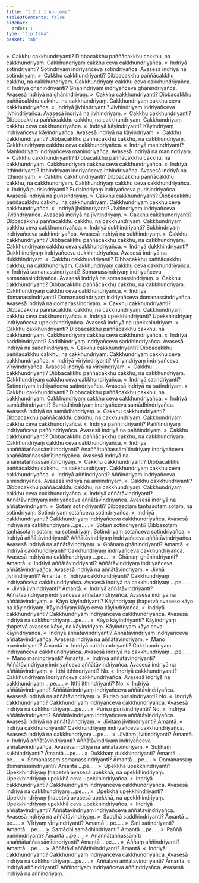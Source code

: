 ```yaml
---
title: "1.2.2.1 Anuloma"
tableOfContents: false
sidebar:
  order: 1
type: "tipitaka"
basket: "ab"
---
```



<DynamicBreadcrumb />

<Division number="96">

<Paragraph number="658">
»  Cakkhu cakkhundriyanti?
</Paragraph>

<Paragraph number="659">
Dibbacakkhu paññācakkhu cakkhu, na cakkhundriyaṃ. Cakkhundriyaṃ cakkhu ceva cakkhundriyañca.
</Paragraph>

<Paragraph number="660">
«  Indriyā sotindriyanti?
</Paragraph>

<Paragraph number="661">
Sotindriyaṃ indriyañceva sotindriyañca. Avasesā indriyā na sotindriyaṃ.
</Paragraph>

<Paragraph number="662">
»  Cakkhu cakkhundriyanti?
</Paragraph>

<Paragraph number="663">
Dibbacakkhu paññācakkhu cakkhu, na cakkhundriyaṃ. Cakkhundriyaṃ cakkhu ceva cakkhundriyañca.
</Paragraph>

<Paragraph number="664">
«  Indriyā ghānindriyanti?
</Paragraph>

<Paragraph number="665">
Ghānindriyaṃ indriyañceva ghānindriyañca. Avasesā indriyā na ghānindriyaṃ.
</Paragraph>

<Paragraph number="666">
»  Cakkhu cakkhundriyanti?
</Paragraph>

<Paragraph number="667">
Dibbacakkhu paññācakkhu cakkhu, na cakkhundriyaṃ. Cakkhundriyaṃ cakkhu ceva cakkhundriyañca.
</Paragraph>

<Paragraph number="668">
«  Indriyā jivhindriyanti?
</Paragraph>

<Paragraph number="669">
Jivhindriyaṃ indriyañceva jivhindriyañca. Avasesā indriyā na jivhindriyaṃ.
</Paragraph>

<Paragraph number="670">
»  Cakkhu cakkhundriyanti?
</Paragraph>

<Paragraph number="671">
Dibbacakkhu paññācakkhu cakkhu, na cakkhundriyaṃ. Cakkhundriyaṃ cakkhu ceva cakkhundriyañca.
</Paragraph>

<Paragraph number="672">
«  Indriyā kāyindriyanti?
</Paragraph>

<Paragraph number="673">
Kāyindriyaṃ indriyañceva kāyindriyañca. Avasesā indriyā na kāyindriyaṃ.
</Paragraph>

<Paragraph number="674">
»  Cakkhu cakkhundriyanti?
</Paragraph>

<Paragraph number="675">
Dibbacakkhu paññācakkhu cakkhu, na cakkhundriyaṃ. Cakkhundriyaṃ cakkhu ceva cakkhundriyañca.
</Paragraph>

<Paragraph number="676">
«  Indriyā manindriyanti?
</Paragraph>

<Paragraph number="677">
Manindriyaṃ indriyañceva manindriyañca. Avasesā indriyā na manindriyaṃ.
</Paragraph>

<Paragraph number="678">
»  Cakkhu cakkhundriyanti?
</Paragraph>

<Paragraph number="679">
Dibbacakkhu paññācakkhu cakkhu, na cakkhundriyaṃ. Cakkhundriyaṃ cakkhu ceva cakkhundriyañca.
</Paragraph>

<Paragraph number="680">
«  Indriyā itthindriyanti?
</Paragraph>

<Paragraph number="681">
Itthindriyaṃ indriyañceva itthindriyañca. Avasesā indriyā na itthindriyaṃ.
</Paragraph>

<Paragraph number="682">
»  Cakkhu cakkhundriyanti?
</Paragraph>

<Paragraph number="683">
Dibbacakkhu paññācakkhu cakkhu, na cakkhundriyaṃ. Cakkhundriyaṃ cakkhu ceva cakkhundriyañca.
</Paragraph>

<Paragraph number="684">
«  Indriyā purisindriyanti?
</Paragraph>

<Paragraph number="685">
Purisindriyaṃ indriyañceva purisindriyañca. Avasesā indriyā na purisindriyaṃ.
</Paragraph>

<Paragraph number="686">
»  Cakkhu cakkhundriyanti?
</Paragraph>

<Paragraph number="687">
Dibbacakkhu paññācakkhu cakkhu, na cakkhundriyaṃ. Cakkhundriyaṃ cakkhu ceva cakkhundriyañca.
</Paragraph>

<Paragraph number="688">
«  Indriyā jīvitindriyanti?
</Paragraph>

<Paragraph number="689">
Jīvitindriyaṃ indriyañceva jīvitindriyañca. Avasesā indriyā na jīvitindriyaṃ.
</Paragraph>

<Paragraph number="690">
»  Cakkhu cakkhundriyanti?
</Paragraph>

<Paragraph number="691">
Dibbacakkhu paññācakkhu cakkhu, na cakkhundriyaṃ. Cakkhundriyaṃ cakkhu ceva cakkhundriyañca.
</Paragraph>

<Paragraph number="692">
«  Indriyā sukhindriyanti?
</Paragraph>

<Paragraph number="693">
Sukhindriyaṃ indriyañceva sukhindriyañca. Avasesā indriyā na sukhindriyaṃ.
</Paragraph>

<Paragraph number="694">
»  Cakkhu cakkhundriyanti?
</Paragraph>

<Paragraph number="695">
Dibbacakkhu paññācakkhu cakkhu, na cakkhundriyaṃ. Cakkhundriyaṃ cakkhu ceva cakkhundriyañca.
</Paragraph>

<Paragraph number="696">
«  Indriyā dukkhindriyanti?
</Paragraph>

<Paragraph number="697">
Dukkhindriyaṃ indriyañceva dukkhindriyañca. Avasesā indriyā na dukkhindriyaṃ.
</Paragraph>

<Paragraph number="698">
»  Cakkhu cakkhundriyanti?
</Paragraph>

<Paragraph number="699">
Dibbacakkhu paññācakkhu cakkhu, na cakkhundriyaṃ. Cakkhundriyaṃ cakkhu ceva cakkhundriyañca.
</Paragraph>

<Paragraph number="700">
«  Indriyā somanassindriyanti?
</Paragraph>

<Paragraph number="701">
Somanassindriyaṃ indriyañceva somanassindriyañca. Avasesā indriyā na somanassindriyaṃ.
</Paragraph>

<Paragraph number="702">
»  Cakkhu cakkhundriyanti?
</Paragraph>

<Paragraph number="703">
Dibbacakkhu paññācakkhu cakkhu, na cakkhundriyaṃ. Cakkhundriyaṃ cakkhu ceva cakkhundriyañca.
</Paragraph>

<Paragraph number="704">
«  Indriyā domanassindriyanti?
</Paragraph>

<Paragraph number="705">
Domanassindriyaṃ indriyañceva domanassindriyañca. Avasesā indriyā na domanassindriyaṃ.
</Paragraph>

<Paragraph number="706">
»  Cakkhu cakkhundriyanti?
</Paragraph>

<Paragraph number="707">
Dibbacakkhu paññācakkhu cakkhu, na cakkhundriyaṃ. Cakkhundriyaṃ cakkhu ceva cakkhundriyañca.
</Paragraph>

<Paragraph number="708">
«  Indriyā upekkhindriyanti?
</Paragraph>

<Paragraph number="709">
Upekkhindriyaṃ indriyañceva upekkhindriyañca. Avasesā indriyā na upekkhindriyaṃ.
</Paragraph>

<Paragraph number="710">
»  Cakkhu cakkhundriyanti?
</Paragraph>

<Paragraph number="711">
Dibbacakkhu paññācakkhu cakkhu, na cakkhundriyaṃ. Cakkhundriyaṃ cakkhu ceva cakkhundriyañca.
</Paragraph>

<Paragraph number="712">
«  Indriyā saddhindriyanti?
</Paragraph>

<Paragraph number="713">
Saddhindriyaṃ indriyañceva saddhindriyañca. Avasesā indriyā na saddhindriyaṃ.
</Paragraph>

<Paragraph number="714">
»  Cakkhu cakkhundriyanti?
</Paragraph>

<Paragraph number="715">
Dibbacakkhu paññācakkhu cakkhu, na cakkhundriyaṃ. Cakkhundriyaṃ cakkhu ceva cakkhundriyañca.
</Paragraph>

<Paragraph number="716">
«  Indriyā vīriyindriyanti?
</Paragraph>

<Paragraph number="717">
Vīriyindriyaṃ indriyañceva vīriyindriyañca. Avasesā indriyā na vīriyindriyaṃ.
</Paragraph>

<Paragraph number="718">
»  Cakkhu cakkhundriyanti?
</Paragraph>

<Paragraph number="719">
Dibbacakkhu paññācakkhu cakkhu, na cakkhundriyaṃ. Cakkhundriyaṃ cakkhu ceva cakkhundriyañca.
</Paragraph>

<Paragraph number="720">
«  Indriyā satindriyanti?
</Paragraph>

<Paragraph number="721">
Satindriyaṃ indriyañceva satindriyañca. Avasesā indriyā na satindriyaṃ.
</Paragraph>

<Paragraph number="722">
»  Cakkhu cakkhundriyanti?
</Paragraph>

<Paragraph number="723">
Dibbacakkhu paññācakkhu cakkhu, na cakkhundriyaṃ. Cakkhundriyaṃ cakkhu ceva cakkhundriyañca.
</Paragraph>

<Paragraph number="724">
«  Indriyā samādhindriyanti?
</Paragraph>

<Paragraph number="725">
Samādhindriyaṃ indriyañceva samādhindriyañca. Avasesā indriyā na samādhindriyaṃ.
</Paragraph>

<Paragraph number="726">
»  Cakkhu cakkhundriyanti?
</Paragraph>

<Paragraph number="727">
Dibbacakkhu paññācakkhu cakkhu, na cakkhundriyaṃ. Cakkhundriyaṃ cakkhu ceva cakkhundriyañca.
</Paragraph>

<Paragraph number="728">
«  Indriyā paññindriyanti?
</Paragraph>

<Paragraph number="729">
Paññindriyaṃ indriyañceva paññindriyañca. Avasesā indriyā na paññindriyaṃ.
</Paragraph>

<Paragraph number="730">
»  Cakkhu cakkhundriyanti?
</Paragraph>

<Paragraph number="731">
Dibbacakkhu paññācakkhu cakkhu, na cakkhundriyaṃ. Cakkhundriyaṃ cakkhu ceva cakkhundriyañca.
</Paragraph>

<Paragraph number="732">
«  Indriyā anaññātaññassāmītindriyanti?
</Paragraph>

<Paragraph number="733">
Anaññātaññassāmītindriyaṃ indriyañceva anaññātaññassāmītindriyañca. Avasesā indriyā na anaññātaññassāmītindriyaṃ.
</Paragraph>

<Paragraph number="734">
»  Cakkhu cakkhundriyanti?
</Paragraph>

<Paragraph number="735">
Dibbacakkhu paññācakkhu cakkhu, na cakkhundriyaṃ. Cakkhundriyaṃ cakkhu ceva cakkhundriyañca.
</Paragraph>

<Paragraph number="736">
«  Indriyā aññindriyanti?
</Paragraph>

<Paragraph number="737">
Aññindriyaṃ indriyañceva aññindriyañca. Avasesā indriyā na aññindriyaṃ.
</Paragraph>

<Paragraph number="738">
»  Cakkhu cakkhundriyanti?
</Paragraph>

<Paragraph number="739">
Dibbacakkhu paññācakkhu cakkhu, na cakkhundriyaṃ. Cakkhundriyaṃ cakkhu ceva cakkhundriyañca.
</Paragraph>

<Paragraph number="740">
«  Indriyā aññātāvindriyanti?
</Paragraph>

<Paragraph number="741">
Aññātāvindriyaṃ indriyañceva aññātāvindriyañca. Avasesā indriyā na aññātāvindriyaṃ.
</Paragraph>

</Division>
<Division number="97">

<Paragraph number="742">
»  Sotaṃ sotindriyanti?
</Paragraph>

<Paragraph number="743">
Dibbasotaṃ taṇhāsotaṃ sotaṃ, na sotindriyaṃ. Sotindriyaṃ sotañceva sotindriyañca.
</Paragraph>

<Paragraph number="744">
«  Indriyā cakkhundriyanti?
</Paragraph>

<Paragraph number="745">
Cakkhundriyaṃ indriyañceva cakkhundriyañca. Avasesā indriyā na cakkhundriyaṃ …pe… .
</Paragraph>

<Paragraph number="746">
»  Sotaṃ sotindriyanti?
</Paragraph>

<Paragraph number="747">
Dibbasotaṃ taṇhāsotaṃ sotaṃ, na sotindriyaṃ. Sotindriyaṃ sotañceva sotindriyañca.
</Paragraph>

<Paragraph number="748">
«  Indriyā aññātāvindriyanti?
</Paragraph>

<Paragraph number="749">
Aññātāvindriyaṃ indriyañceva aññātāvindriyañca. Avasesā indriyā na aññātāvindriyaṃ.
</Paragraph>

</Division>
<Division number="98">

<Paragraph number="750">
»  Ghānaṃ ghānindriyanti? Āmantā.
</Paragraph>

<Paragraph number="751">
«  Indriyā cakkhundriyanti?
</Paragraph>

<Paragraph number="752">
Cakkhundriyaṃ indriyañceva cakkhundriyañca. Avasesā indriyā na cakkhundriyaṃ …pe… .
</Paragraph>

<Paragraph number="753">
»  Ghānaṃ ghānindriyanti? Āmantā.
</Paragraph>

<Paragraph number="754">
«  Indriyā aññātāvindriyanti? Aññātāvindriyaṃ indriyañceva aññātāvindriyañca. Avasesā indriyā na aññātāvindriyaṃ.
</Paragraph>

</Division>
<Division number="99">

<Paragraph number="755">
»  Jivhā jivhindriyanti? Āmantā.
</Paragraph>

<Paragraph number="756">
«  Indriyā cakkhundriyanti?
</Paragraph>

<Paragraph number="757">
Cakkhundriyaṃ indriyañceva cakkhundriyañca. Avasesā indriyā na cakkhundriyaṃ …pe… .
</Paragraph>

<Paragraph number="758">
»  Jivhā jivhindriyanti? Āmantā.
</Paragraph>

<Paragraph number="759">
«  Indriyā aññātāvindriyanti?
</Paragraph>

<Paragraph number="760">
Aññātāvindriyaṃ indriyañceva aññātāvindriyañca. Avasesā indriyā na aññātāvindriyaṃ.
</Paragraph>

</Division>
<Division number="100">

<Paragraph number="761">
»  Kāyo kāyindriyanti?
</Paragraph>

<Paragraph number="762">
Kāyindriyaṃ ṭhapetvā avaseso kāyo na kāyindriyaṃ. Kāyindriyaṃ kāyo ceva kāyindriyañca.
</Paragraph>

<Paragraph number="763">
«  Indriyā cakkhundriyanti?
</Paragraph>

<Paragraph number="764">
Cakkhundriyaṃ indriyañceva cakkhundriyañca. Avasesā indriyā na cakkhundriyaṃ …pe… .
</Paragraph>

<Paragraph number="765">
»  Kāyo kāyindriyanti?
</Paragraph>

<Paragraph number="766">
Kāyindriyaṃ ṭhapetvā avaseso kāyo, na kāyindriyaṃ. Kāyindriyaṃ kāyo ceva kāyindriyañca.
</Paragraph>

<Paragraph number="767">
«  Indriyā aññātāvindriyanti?
</Paragraph>

<Paragraph number="768">
Aññātāvindriyaṃ indriyañceva aññātāvindriyañca. Avasesā indriyā na aññātāvindriyaṃ.
</Paragraph>

</Division>
<Division number="101">

<Paragraph number="769">
»  Mano manindriyanti? Āmantā.
</Paragraph>

<Paragraph number="770">
«  Indriyā cakkhundriyanti?
</Paragraph>

<Paragraph number="771">
Cakkhundriyaṃ indriyañceva cakkhundriyañca. Avasesā indriyā na cakkhundriyaṃ …pe… .
</Paragraph>

<Paragraph number="772">
»  Mano manindriyanti? Āmantā.
</Paragraph>

<Paragraph number="773">
«  Indriyā aññātāvindriyanti?
</Paragraph>

<Paragraph number="774">
Aññātāvindriyaṃ indriyañceva aññātāvindriyañca. Avasesā indriyā na aññātāvindriyaṃ.
</Paragraph>

</Division>
<Division number="102">

<Paragraph number="775">
»  Itthī itthindriyanti? No.
</Paragraph>

<Paragraph number="776">
«  Indriyā cakkhundriyanti?
</Paragraph>

<Paragraph number="777">
Cakkhundriyaṃ indriyañceva cakkhundriyañca. Avasesā indriyā na cakkhundriyaṃ …pe… .
</Paragraph>

<Paragraph number="778">
»  Itthī itthindriyanti? No.
</Paragraph>

<Paragraph number="779">
«  Indriyā aññātāvindriyanti?
</Paragraph>

<Paragraph number="780">
Aññātāvindriyaṃ indriyañceva aññātāvindriyañca. Avasesā indriyā na aññātāvindriyaṃ.
</Paragraph>

</Division>
<Division number="103">

<Paragraph number="781">
»  Puriso purisindriyanti? No.
</Paragraph>

<Paragraph number="782">
«  Indriyā cakkhundriyanti?
</Paragraph>

<Paragraph number="783">
Cakkhundriyaṃ indriyañceva cakkhundriyañca. Avasesā indriyā na cakkhundriyaṃ …pe… .
</Paragraph>

<Paragraph number="784">
»  Puriso purisindriyanti? No.
</Paragraph>

<Paragraph number="785">
«  Indriyā aññātāvindriyanti?
</Paragraph>

<Paragraph number="786">
Aññātāvindriyaṃ indriyañceva aññātāvindriyañca. Avasesā indriyā na aññātāvindriyaṃ.
</Paragraph>

</Division>
<Division number="104">

<Paragraph number="787">
»  Jīvitaṃ jīvitindriyanti? Āmantā.
</Paragraph>

<Paragraph number="788">
«  Indriyā cakkhundriyanti?
</Paragraph>

<Paragraph number="789">
Cakkhundriyaṃ indriyañceva cakkhundriyañca. Avasesā indriyā na cakkhundriyaṃ …pe… .
</Paragraph>

<Paragraph number="790">
»  Jīvitaṃ jīvitindriyanti? Āmantā.
</Paragraph>

<Paragraph number="791">
«  Indriyā aññātāvindriyanti?
</Paragraph>

<Paragraph number="792">
Aññātāvindriyaṃ indriyañceva aññātāvindriyañca. Avasesā indriyā na aññātāvindriyaṃ.
</Paragraph>

</Division>
<Division number="105">

<Paragraph number="793">
»  Sukhaṃ sukhindriyanti? Āmantā …pe… .
</Paragraph>

</Division>
<Division number="106">

<Paragraph number="794">
»  Dukkhaṃ dukkhindriyanti? Āmantā …pe… .
</Paragraph>

</Division>
<Division number="107">

<Paragraph number="795">
»  Somanassaṃ somanassindriyanti? Āmantā …pe… .
</Paragraph>

</Division>
<Division number="108">

<Paragraph number="796">
»  Domanassaṃ domanassindriyanti? Āmantā …pe… .
</Paragraph>

</Division>
<Division number="109">

<Paragraph number="797">
»  Upekkhā upekkhindriyanti?
</Paragraph>

<Paragraph number="798">
Upekkhindriyaṃ ṭhapetvā avasesā upekkhā, na upekkhindriyaṃ. Upekkhindriyaṃ upekkhā ceva upekkhindriyañca.
</Paragraph>

<Paragraph number="799">
«  Indriyā cakkhundriyanti?
</Paragraph>

<Paragraph number="800">
Cakkhundriyaṃ indriyañceva cakkhundriyañca. Avasesā indriyā na cakkhundriyaṃ …pe… .
</Paragraph>

<Paragraph number="801">
»  Upekkhā upekkhindriyanti?
</Paragraph>

<Paragraph number="802">
Upekkhindriyaṃ ṭhapetvā avasesā upekkhā, na upekkhindriyaṃ. Upekkhindriyaṃ upekkhā ceva upekkhindriyañca.
</Paragraph>

<Paragraph number="803">
«  Indriyā aññātāvindriyanti?
</Paragraph>

<Paragraph number="804">
Aññātāvindriyaṃ indriyañceva aññātāvindriyañca. Avasesā indriyā na aññātāvindriyaṃ.
</Paragraph>

</Division>
<Division number="110">

<Paragraph number="805">
»  Saddhā saddhindriyanti? Āmantā …pe… .
</Paragraph>

</Division>
<Division number="111">

<Paragraph number="806">
»  Vīriyaṃ vīriyindriyanti? Āmantā …pe… .
</Paragraph>

</Division>
<Division number="112">

<Paragraph number="807">
»  Sati satindriyanti? Āmantā …pe… .
</Paragraph>

</Division>
<Division number="113">

<Paragraph number="808">
»  Samādhi samādhindriyanti? Āmantā …pe… .
</Paragraph>

</Division>
<Division number="114">

<Paragraph number="809">
»  Paññā paññindriyanti? Āmantā …pe… .
</Paragraph>

</Division>
<Division number="115">

<Paragraph number="810">
»  Anaññātaññassāmīti anaññātaññassāmītindriyanti? Āmantā …pe… .
</Paragraph>

</Division>
<Division number="116">

<Paragraph number="811">
»  Aññaṃ aññindriyanti? Āmantā …pe… .
</Paragraph>

</Division>
<Division number="117">

<Paragraph number="812">
»  Aññātāvī aññātāvindriyanti? Āmantā.
</Paragraph>

<Paragraph number="813">
«  Indriyā cakkhundriyanti?
</Paragraph>

<Paragraph number="814">
Cakkhundriyaṃ indriyañceva cakkhundriyañca. Avasesā indriyā na cakkhundriyaṃ …pe… .
</Paragraph>

<Paragraph number="815">
»  Aññātāvī aññātāvindriyanti? Āmantā.
</Paragraph>

<Paragraph number="816">
«  Indriyā aññindriyanti? Aññindriyaṃ indriyañceva aññindriyañca. Avasesā indriyā na aññindriyaṃ.
</Paragraph>
</Division>